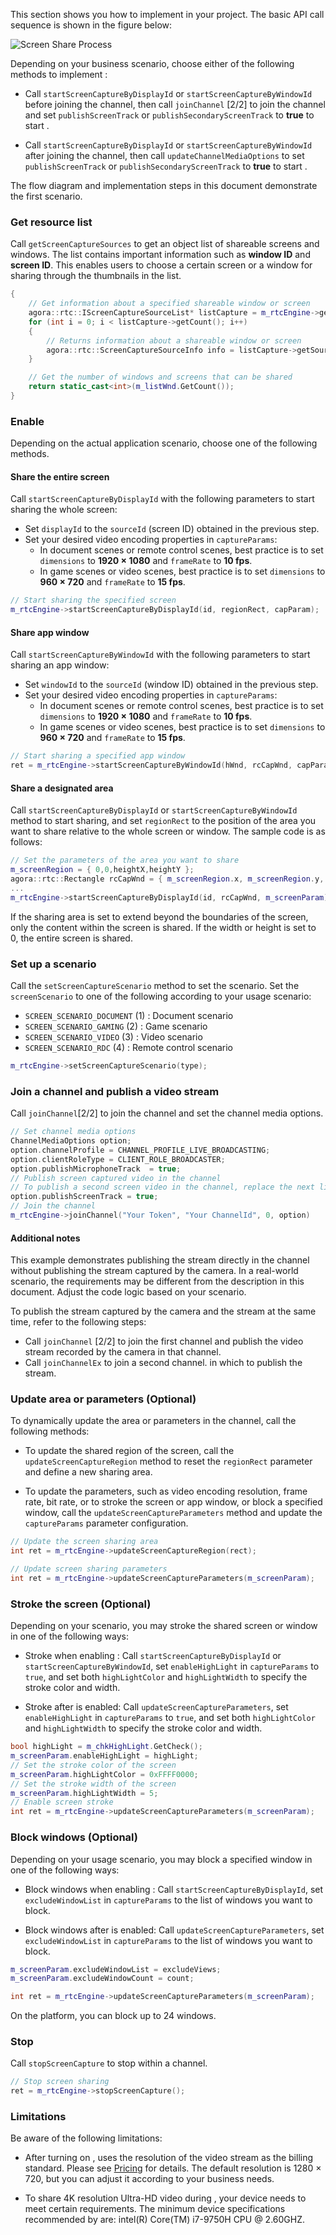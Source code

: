 <PlatformWrapper platform="windows">

This section shows you how to implement <Vg k="SCR_SHR" /> in your project. The basic API call sequence is shown in the figure below:

![Screen Share Process](/images/video-sdk/screen-sharing-macos-unreal-windows.svg)

Depending on your business scenario, choose either of the following methods to implement <Vg k="SCR_SHR" />:

- Call `startScreenCaptureByDisplayId` or `startScreenCaptureByWindowId` before joining the channel, then call `joinChannel` [2/2] to join the channel and set `publishScreenTrack` or `publishSecondaryScreenTrack` to **true** to start <Vg k="SCR_SHR" />.

- Call `startScreenCaptureByDisplayId` or `startScreenCaptureByWindowId` after joining the channel, then call `updateChannelMediaOptions` to set `publishScreenTrack` or `publishSecondaryScreenTrack` to **true** to start <Vg k="SCR_SHR" />.

The flow diagram and implementation steps in this document demonstrate the first scenario.

### Get resource list

Call `getScreenCaptureSources` to get an object list of shareable screens and windows. The list contains important information such as **window ID** and **screen ID**. This enables users to choose a certain screen or a window for sharing through the thumbnails in the list.

``` cpp
{
    // Get information about a specified shareable window or screen
    agora::rtc::IScreenCaptureSourceList* listCapture = m_rtcEngine->getScreenCaptureSources(sz, sz, true);
    for (int i = 0; i < listCapture->getCount(); i++)
    {
        // Returns information about a shareable window or screen
        agora::rtc::ScreenCaptureSourceInfo info = listCapture->getSourceInfo(i);
    }

    // Get the number of windows and screens that can be shared
    return static_cast<int>(m_listWnd.GetCount());
}
```

### Enable <Vg k="SCR_SHR" />

Depending on the actual application scenario, choose one of the following <Vg k="SCR_SHR" /> methods.

#### Share the entire screen

Call `startScreenCaptureByDisplayId` with the following parameters to start sharing the whole screen:

- Set `displayId` to the `sourceId` (screen ID) obtained in the previous step.
- Set your desired video encoding properties in `captureParams`:
    - In document scenes or remote control scenes, best practice is to set `dimensions` to **1920 × 1080** and `frameRate` to **10 fps**.
    - In game scenes or video scenes, best practice is to set `dimensions` to **960 × 720** and `frameRate` to **15 fps**.

``` cpp
// Start sharing the specified screen
m_rtcEngine->startScreenCaptureByDisplayId(id, regionRect, capParam);
```

#### Share app window

Call `startScreenCaptureByWindowId` with the following parameters to start sharing an app window:

- Set `windowId` to the `sourceId` (window ID) obtained in the previous step.
- Set your desired video encoding properties in `captureParams`:
    - In document scenes or remote control scenes, best practice is to set `dimensions` to **1920 × 1080** and `frameRate` to **10 fps**.
    - In game scenes or video scenes, best practice is to set `dimensions` to **960 × 720** and `frameRate` to **15 fps**.

``` cpp
// Start sharing a specified app window
ret = m_rtcEngine->startScreenCaptureByWindowId(hWnd, rcCapWnd, capParam);
```

#### Share a designated area

Call `startScreenCaptureByDisplayId` or `startScreenCaptureByWindowId` method to start sharing, and set `regionRect` to the position of the area you want to share relative to the whole screen or window. The sample code is as follows:

``` cpp
// Set the parameters of the area you want to share
m_screenRegion = { 0,0,heightX,heightY };
agora::rtc::Rectangle rcCapWnd = { m_screenRegion.x, m_screenRegion.y, (int)(m_screenRegion.width * scale), (int)(m_screenRegion.height * scale) };
...
m_rtcEngine->startScreenCaptureByDisplayId(id, rcCapWnd, m_screenParam);
```
<Admonition type="info" title="Information">If the sharing area is set to extend beyond the boundaries of the screen, only the content within the screen is shared. If the width or height is set to 0, the entire screen is shared.</Admonition>

### Set up a <Vg k="SCR_SHR" /> scenario

Call the `setScreenCaptureScenario` method to set the <Vg k="SCR_SHR" /> scenario. Set the `screenScenario` to one of the following according to your usage scenario:

- `SCREEN_SCENARIO_DOCUMENT` (1) : Document scenario
- `SCREEN_SCENARIO_GAMING` (2) : Game scenario
- `SCREEN_SCENARIO_VIDEO` (3) : Video scenario
- `SCREEN_SCENARIO_RDC` (4) : Remote control scenario

``` cpp
m_rtcEngine->setScreenCaptureScenario(type);
```

### Join a channel and publish a <Vg k="SCR_SHR" /> video stream

Call `joinChannel`[2/2] to join the channel and set the channel media options.

``` cpp
// Set channel media options
ChannelMediaOptions option;
option.channelProfile = CHANNEL_PROFILE_LIVE_BROADCASTING;
option.clientRoleType = CLIENT_ROLE_BROADCASTER;
option.publishMicrophoneTrack  = true;
// Publish screen captured video in the channel
// To publish a second screen video in the channel, replace the next line of code with option.publishSecondaryScreenTrack = true;
option.publishScreenTrack = true;
// Join the channel
m_rtcEngine->joinChannel("Your Token", "Your ChannelId", 0, option)
```

#### Additional notes

This example demonstrates publishing the <Vg k="SCR_SHR" /> stream directly in the channel without publishing the stream captured by the camera. In a real-world scenario, the requirements may be different from the description in this document. Adjust the code logic based on your scenario.

To publish the stream captured by the camera and the <Vg k="SCR_SHR" /> stream at the same time, refer to the following steps:

- Call `joinChannel` [2/2] to join the first channel and publish the video stream recorded by the camera in that channel.
- Call `joinChannelEx` to join a second channel. in which to publish the <Vg k="SCR_SHR" /> stream.

### Update <Vg k="SCR_SHR" /> area or parameters (Optional)

To dynamically update the <Vg k="SCR_SHR" /> area or parameters in the channel, call the following methods:

- To update the shared region of the screen, call the `updateScreenCaptureRegion` method to reset the `regionRect` parameter and define a new sharing area.

- To update the <Vg k="SCR_SHR" /> parameters, such as video encoding resolution, frame rate, bit rate, or to stroke the screen or app window, or block a specified window, call the `updateScreenCaptureParameters` method and update the `captureParams` parameter configuration.

``` cpp
// Update the screen sharing area
int ret = m_rtcEngine->updateScreenCaptureRegion(rect);

// Update screen sharing parameters
int ret = m_rtcEngine->updateScreenCaptureParameters(m_screenParam);
```

### Stroke the screen (Optional)

Depending on your scenario, you may stroke the shared screen or window in one of the following ways:

- Stroke when enabling <Vg k="SCR_SHR" />: Call `startScreenCaptureByDisplayId` or `startScreenCaptureByWindowId`, set `enableHighLight` in `captureParams` to `true`, and set both `highLightColor` and `highLightWidth` to specify the stroke color and width.

- Stroke after <Vg k="SCR_SHR" /> is enabled: Call `updateScreenCaptureParameters`, set `enableHighLight` in `captureParams` to `true`, and set both `highLightColor` and `highLightWidth` to specify the stroke color and width.

``` cpp
bool highLight = m_chkHighLight.GetCheck();
m_screenParam.enableHighLight = highLight;
// Set the stroke color of the screen
m_screenParam.highLightColor = 0xFFFF0000;
// Set the stroke width of the screen
m_screenParam.highLightWidth = 5;
// Enable screen stroke
int ret = m_rtcEngine->updateScreenCaptureParameters(m_screenParam);
```

### Block windows (Optional)

Depending on your usage scenario, you may block a specified window in one of the following ways:

- Block windows when enabling <Vg k="SCR_SHR" />: Call `startScreenCaptureByDisplayId`, set `excludeWindowList` in `captureParams` to the list of windows you want to block.

- Block windows after <Vg k="SCR_SHR" /> is enabled: Call `updateScreenCaptureParameters`, set `excludeWindowList` in `captureParams` to the list of windows you want to block.

``` cpp
m_screenParam.excludeWindowList = excludeViews;
m_screenParam.excludeWindowCount = count;

int ret = m_rtcEngine->updateScreenCaptureParameters(m_screenParam);
```

<Admonition type="info" title="Information">
On the <Vpl k="NAME" /> platform, you can block up to 24 windows.
</Admonition>

### Stop <Vg k="SCR_SHR" />

Call `stopScreenCapture` to stop <Vg k="SCR_SHR" /> within a channel.

``` cpp
// Stop screen sharing
ret = m_rtcEngine->stopScreenCapture();
```

### Limitations

Be aware of the following limitations:

- After turning on <Vg k="SCR_SHR" />, <Vg k="COMPANY" /> uses the resolution of the <Vg k="SCR_SHR" /> video stream as the billing standard. Please see [Pricing](../overview/pricing) for details. The default resolution is 1280 × 720, but you can adjust it according to your business needs.

- To share 4K resolution Ultra-HD video during <Vg k="SCR_SHR" />, your device needs to meet certain requirements. The minimum device specifications recommended by <Vg k="COMPANY" /> are: intel(R) Core(TM) i7-9750H CPU @ 2.60GHZ.

</PlatformWrapper>